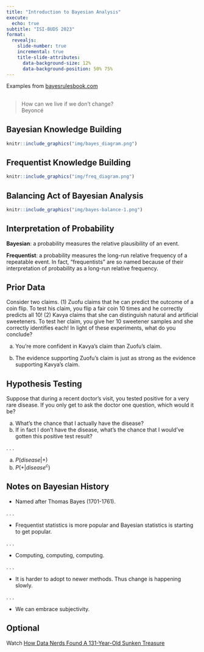 ```yaml
---
title: "Introduction to Bayesian Analysis"
execute:
  echo: true
subtitle: "ISI-BUDS 2023"
format: 
  revealjs:
    slide-number: true
    incremental: true
    title-slide-attributes: 
      data-background-size: 12%
      data-background-position: 50% 75%
---
```



Examples from [bayesrulesbook.com](https://bayesrulesbook.com)

##

> How can we live if we don't change?  
Beyoncé


## Bayesian Knowledge Building

```r
knitr::include_graphics("img/bayes_diagram.png")
```


## Frequentist Knowledge Building

```r
knitr::include_graphics("img/freq_diagram.png")
```


## Balancing Act of Bayesian Analysis

```r
knitr::include_graphics("img/bayes-balance-1.png")
```



## Interpretation of Probability

**Bayesian**: a probability measures the relative plausibility of an event.

**Frequentist**: a probability measures the long-run relative frequency of a repeatable event. In fact, “frequentists” are so named because of their interpretation of probability as a long-run relative frequency.



## Prior Data

Consider two claims. (1) Zuofu claims that he can predict the outcome of a coin flip. To test his claim, you flip a fair coin 10 times and he correctly predicts all 10! (2) Kavya claims that she can distinguish natural and artificial sweeteners. To test her claim, you give her 10 sweetener samples and she correctly identifies each! In light of these experiments, what do you conclude?

a. You’re more confident in Kavya’s claim than Zuofu’s claim.

b. The evidence supporting Zuofu’s claim is just as strong as the evidence supporting Kavya’s claim.



## Hypothesis Testing

Suppose that during a recent doctor’s visit, you tested positive for a very rare disease. If you only get to ask the doctor one question, which would it be?

a. What’s the chance that I actually have the disease?  
b. If in fact I don’t have the disease, what’s the chance that I would’ve gotten this positive test result?

. . .

a. $P(disease | +)$  
b. $P(+ | disease^c)$




## Notes on Bayesian History

- Named after Thomas Bayes (1701-1761).

. . .

- Frequentist statistics is more popular and Bayesian statistics is starting to get popular. 

. . .

- Computing, computing, computing.

. . .

- It is harder to adopt to newer methods. Thus change is happening slowly. 

. . .

- We can embrace subjectivity. 


## Optional

Watch [How Data Nerds Found A 131-Year-Old Sunken Treasure](https://fivethirtyeight.com/features/how-data-nerds-found-a-131-year-old-sunken-treasure/)

